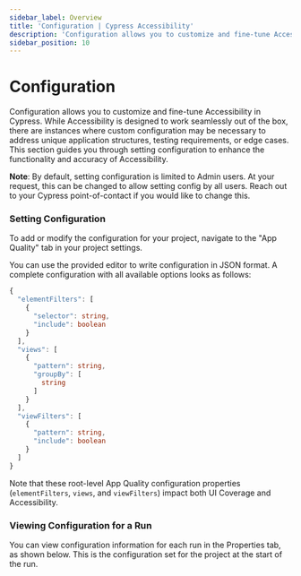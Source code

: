 ```yaml
---
sidebar_label: Overview
title: 'Configuration | Cypress Accessibility'
description: 'Configuration allows you to customize and fine-tune Accessibility in Cypress.'
sidebar_position: 10
---
```


<ProductHeading product="accessibility" />

# Configuration

Configuration allows you to customize and fine-tune Accessibility in Cypress. While Accessibility is designed to work seamlessly out of the box, there are instances where custom configuration may be necessary to address unique application structures, testing requirements, or edge cases. This section guides you through setting configuration to enhance the functionality and accuracy of Accessibility.

**Note**: By default, setting configuration is limited to Admin users. At your request, this can be changed to allow setting config by all users. Reach out to your Cypress point-of-contact if you would like to change this.

### Setting Configuration

To add or modify the configuration for your project, navigate to the "App Quality" tab in your project settings.

<DocsImage
  src="/img/accessibility/configuration/cypress-accessibility-configuration-editor.png"
  alt="The Cypress Cloud UI showing the configuration editor"
/>

You can use the provided editor to write configuration in JSON format. A complete configuration with all available options looks as follows:

```typescript
{
  "elementFilters": [
    {
      "selector": string,
      "include": boolean
    }
  ],
  "views": [
    {
      "pattern": string,
      "groupBy": [
        string
      ]
    }
  ],
  "viewFilters": [
    {
      "pattern": string,
      "include": boolean
    }
  ]
}
```

Note that these root-level App Quality configuration properties (`elementFilters`, `views`, and `viewFilters`) impact both UI Coverage and Accessibility.

### Viewing Configuration for a Run

You can view configuration information for each run in the Properties tab, as shown below. This is the configuration set for the project at the start of the run.

<DocsImage
  src="/img/accessibility/configuration/cypress-cloud-properties-tab-application-quality-config.png"
  alt="The properties tab for a run, with an Application Quality section at the bottom"
/>
